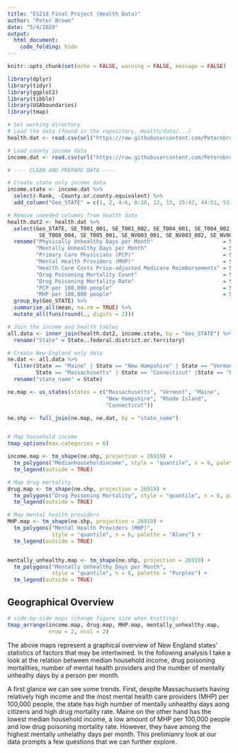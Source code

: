 ```yaml
---
title: "ES218 Final Project (Health Data)"
author: "Peter Brown"
date: "5/4/2020"
output: 
  html_document:
    code_folding: hide
---
```


```r
knitr::opts_chunk$set(echo = FALSE, warning = FALSE, message = FALSE)
```

``` r
library(dplyr)
library(tidyr)
library(ggplot2)
library(tibble)
library(USAboundaries)
library(tmap)

# Set working directory
# Load the data (found in the repository, Health/data/...)
health.dat <- read.csv(url("https://raw.githubusercontent.com/Peternbrown/es218_project/master/Health/data/R11371317_SL050.csv"))

# Load county income data
income.dat <- read.csv(url("https://raw.githubusercontent.com/Peternbrown/es218_project/master/Health/data/County_GDP_percapita.csv"))

# ---- CLEAN AND PREPARE DATA ----

# Create state only income data
income.state <- income.dat %>% 
  select(-Rank, -County.or.county.equivalent) %>% 
  add_column("Geo_STATE" = c(1, 2, 4:6, 8:10, 12, 13, 15:42, 44:51, 53:56))

# Remove uneeded columns from health data
health.dat2 <- health.dat %>% 
  select(Geo_STATE, SE_T001_001, SE_T001_002, SE_T004_001, SE_T004_002,
          SE_T008_004, SE_T005_001, SE_NV003_001, SE_NV003_002, SE_NV006_004) %>% 
  rename("Physically Unhealthy Days per Month"                      = SE_T001_001,
         "Mentally Unhealthy Days per Month"                        = SE_T001_002,
         "Primary Care Physicians (PCP)"                            = SE_T004_001,
         "Mental Health Providers (MHP)"                            = SE_T004_002,
         "Health Care Costs Price-adjusted Medicare Reimbursements" = SE_T005_001,
         "Drug Poisoning Mortality Count"                           = SE_T008_004,
         "Drug Poisoning Mortality Rate"                            = SE_NV006_004,
         "PCP per 100,000 people"                                   = SE_NV003_001,
         "MHP per 100,000 people"                                   = SE_NV003_002) %>% 
  group_by(Geo_STATE) %>% 
  summarise_all(mean, na.rm = TRUE) %>% 
  mutate_all(funs(round(., digits = 2)))

# Join the income and health tables
all.data <- inner_join(health.dat2, income.state, by = "Geo_STATE") %>% 
  rename("State" = State..federal.district.or.territory)

# Create New-England only data
ne.dat <- all.data %>% 
  filter(State == "Maine" | State == "New Hampshire" | State == "Vermont" |
         State == "Massachusetts" | State == "Connecticut" |State == "Rhode Island") %>% 
  rename("state_name" = State)
```

``` r
ne.map <- us_states(states = c("Massachusetts", "Vermont", "Maine",
                               "New Hampshire", "Rhode Island",
                               "Connecticut"))

ne.shp <- full_join(ne.map, ne.dat, by = "state_name")


# Map household income
tmap_options(max.categories = 6)

income.map <- tm_shape(ne.shp, projection = 26919) + 
  tm_polygons("Medianhouseholdincome", style = "quantile", n = 6, palette = "Greens") +
  tm_legend(outside = TRUE)

# Map drug mortality
drug.map <- tm_shape(ne.shp, projection = 26919) + 
  tm_polygons("Drug Poisoning Mortality", style = "quantile", n = 6, palette = "Reds") +
  tm_legend(outside = TRUE)

# Map mental health providers
MHP.map <- tm_shape(ne.shp, projection = 26919) + 
  tm_polygons("Mental Health Providers (MHP)",
              style = "quantile", n = 6, palette = "Blues") +
  tm_legend(outside = TRUE)


mentally_unhealthy.map <- tm_shape(ne.shp, projection = 26919) + 
  tm_polygons("Mentally Unhealthy Days per Month",
              style = "quantile", n = 6, palette = "Purples") +
  tm_legend(outside = TRUE)
```

## Geographical Overview

```r
# side-by-side maps (change figure size when knitting)
tmap_arrange(income.map, drug.map, MHP.map, mentally_unhealthy.map, 
             nrow = 2, ncol = 2)
```
The above maps represent a graphical overview of New England states' statistics of factors that may be intertwined. In the following analysis I take a look at the relation between median household income, drug poisoning mortalities, number of mental health providers and the number of mentally unhealhy days by a person per month.

A first glance we can see some trends. First, despite Massachussets having relatively high income and the most mental health care providers (MHP) per 100,000 people, the state has high number of mentally unhealthy days aong citizens and high drug mortality rate. Maine on the other hand has the lowest median household income, a low amount of MHP per 100,000 people and low drug poisoning mortality rate. However, they have among the highest mentally unhelathy days per month. This prelimianry look at our data prompts a few questions that we can further explore. 